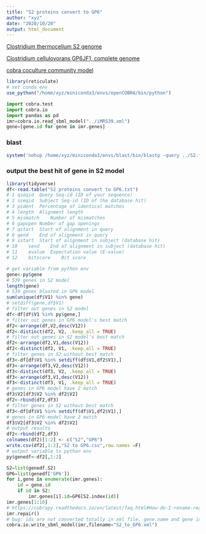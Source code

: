 ```yaml
---
title: "S2 proteins convert to GP6"
author: "xyz"
date: "2020/10/20"
output: html_document
---
```



  [Clostridium thermocellum S2 genome](https://www.ncbi.nlm.nih.gov/nuccore/CP002416.1)  
  
  [Clostridium cellulovorans GP6JF1, complete genome](https://www.ncbi.nlm.nih.gov/nuccore/CP002160)  
  
  [cobra coculture community model](https://micom-dev.github.io/micom/index.html)

```r
library(reticulate)
# set conda env
use_python("/home/xyz/miniconda3/envs/openCOBRA/bin/python")
```

```python
import cobra.test
import cobra.io
import pandas as pd
imr=cobra.io.read_sbml_model("../iMR539.xml")
gene=[gene.id for gene in imr.genes]
```

### blast

```r
system('nohup /home/xyz/miniconda3/envs/blast/bin/blastp -query ../S2.fasta -subject ../GP6.fasta -outfmt 6 -out "S2 proteins convert to GP6.txt" &>"S2 proteins convert to GP6.log"')
```

### output the best hit of gene in S2 model

```r
library(tidyverse)
df<-read.table("S2 proteins convert to GP6.txt")
# 1	qseqid	Query Seq-id (ID of your sequence)
# 2	sseqid	Subject Seq-id (ID of the database hit)
# 3	pident	Percentage of identical matches
# 4	length	Alignment length
# 5	mismatch	Number of mismatches
# 6	gapopen	Number of gap openings
# 7	qstart	Start of alignment in query
# 8	qend	End of alignment in query
# 9	sstart	Start of alignment in subject (database hit)
# 10	send	End of alignment in subject (database hit)
# 11	evalue	Expectation value (E-value)
# 12	bitscore	Bit score

# get variable from python env
gene<-py$gene
# 539 genes in S2 model
length(gene)
# 539 genes blasted in GP6 model
sum(unique(df$V1) %in% gene)
# setdiff(gene,df$V1)
# filter out genes in S2 model
df<-df[df$V1 %in% py$gene,]
# filter out genes in GP6 model's best match
df2<-arrange(df,V2,desc(V12))
df2<-distinct(df2, V2, .keep_all = TRUE)
# filter out genes in S2 model's best match
df2<-arrange(df2,V1,desc(V12))
df2<-distinct(df2, V1, .keep_all = TRUE)
# filter genes in S2 without best match
df3<-df[df$V1 %in% setdiff(df$V1,df2$V1),]
df3<-arrange(df3,V2,desc(V12))
df3<-distinct(df3, V2, .keep_all = TRUE)
df3<-arrange(df3,V1,desc(V12))
df3<-distinct(df3, V1, .keep_all = TRUE)
# genes in GP6 model have 2 match
df3$V2[df3$V2 %in% df2$V2]
df2<-rbind(df2,df3)
# filter genes in S2 without best match
df3<-df[df$V1 %in% setdiff(df$V1,df2$V1),]
# genes in GP6 model have 2 match
df3$V2[df3$V2 %in% df2$V2]
# output results
df2<-rbind(df2,df3)
colnames(df2)[1:2] <- c("S2","GP6")
write.csv(df2[,1:2],"S2 to GP6.csv",row.names =F)
# output variable to python env
py$genedf<-df2[,1:2]
```

```python
S2=list(genedf.S2)
GP6=list(genedf['GP6'])
for i,gene in enumerate(imr.genes):
    id = gene.id
    if id in S2:
        imr.genes[i].id=GP6[S2.index(id)]
imr.genes[1:10]
# https://cobrapy.readthedocs.io/en/latest/faq.html#How-do-I-rename-reactions-or-metabolites?
imr.repair()
# bug: ids are not converted totally in xml file, gene.name and gene id in gene_reaction_rule is not converted
cobra.io.write_sbml_model(imr,filename="S2_to_GP6.xml")
```






